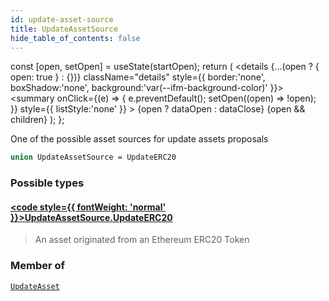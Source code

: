 ```yaml
---
id: update-asset-source
title: UpdateAssetSource
hide_table_of_contents: false
---
```







  const [open, setOpen] = useState(startOpen);
  return (
    <details {...(open ? { open: true } : {})} className="details" style={{ border:'none', boxShadow:'none', background:'var(--ifm-background-color)' }}>
      <summary
        onClick={(e) => {
          e.preventDefault();
          setOpen((open) => !open);
        }}
        style={{ listStyle:'none' }}
      >
      {open ? dataOpen : dataClose}
      </summary>
      {open && children}
    </details>
  );
};




One of the possible asset sources for update assets proposals


```graphql
union UpdateAssetSource = UpdateERC20
```


### Possible types

#### [<code style={{ fontWeight: 'normal' }}>UpdateAssetSource.<b>UpdateERC20</b></code>](/testnet/api/graphql/objects/update-erc20) <Badge class="secondary" text="object"/>
> An asset originated from an Ethereum ERC20 Token
> 



### Member of

[`UpdateAsset`](/testnet/api/graphql/objects/update-asset)  <Badge class="secondary" text="object"/>

